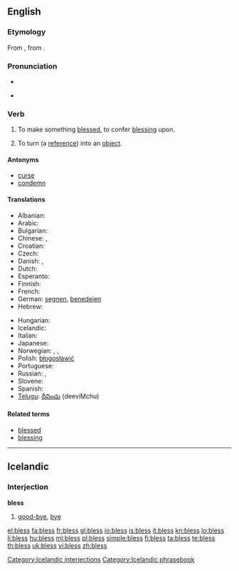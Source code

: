 ==English==

===Etymology===
From {{etyl|enm}} {{term|blessen|lang=enm}}, from {{etyl|ang}} {{attention|ang}} {{term||[[bletsian|blētsian]], [[bledsian|blēdsian]]|to consecrate (with blood)|lang=ang}}.

===Pronunciation===
* {{audio|en-us-bless.ogg|Audio (US)}}

* {{rhymes|ɛs}}

===Verb===
{{en-verb|blesses|blessing|'''[[blest]]''' ''or'' '''[[blessed]]'''}}

# To make something [[blessed]], to confer [[blessing]] upon.
# {{context|[[Perl]]|_|programming|transitive}} {{context|past tense only '''blessed'''}} To turn (a [[reference]]) into an [[object]].

====Antonyms====
* [[curse]]
* [[condemn]]

====Translations====
{{trans-top|convey blessing on}}
* Albanian: {{t+|sq|bekoj|xs=Albanian}}
* Arabic: {{t|ar|بارك|tr=baaraka}}
* Bulgarian: {{t+|bg|благославям}}
* Chinese: {{t-|cmn|保佑|tr=bǎoyòu|sc=Hani}},  {{t-|cmn|佑|tr=yòu|sc=Hani}}
* Croatian: {{t-|hr|blagosloviti|alt=blagoslòviti}}
* Czech: {{t-|cs|požehnat}}
* Danish: {{t-|da|velsigne}}, {{archaic}} {{t-|da|signe}}
* Dutch: {{t+|nl|zegenen}}
* Esperanto: {{t-|eo|beni|xs=Esperanto}}
* Finnish: {{t-|fi|siunata}}
* French: {{t+|fr|bénir}}
* German: [[segnen]], [[benedeien]] {{obsolete}}
* Hebrew: {{t+|he|ברך|tr=berákh}}
{{trans-mid}}
* Hungarian: {{t+|hu|megáld}}
* Icelandic: {{t-|is|blessa}}
* Italian: {{t+|it|benedire}}
* Japanese: {{t-|ja|恵む|tr=megumu}}
* Norwegian: {{t-|no|velsigne}}, {{t-|no|signa}}, {{t-|no|blessa}}
* Polish: [[błogosławić]]
* Portuguese: {{t+|pt|abençoar}}
* Russian: {{t|ru|благословлять|tr=blagoslovlját'}} {{impf}},  {{t|ru|благословить|tr=blagoslovít'}} {{pf}}
* Slovene: {{t+|sl|blagosloviti}}
* Spanish: {{t-|es|bendecir}}
* [[Telugu]]: [[దీవించు]] (deeviMchu)
{{trans-bottom}}

====Related terms====
* [[blessed]]
* [[blessing]]

----

==Icelandic==

===Interjection===
'''bless'''

# [[good-bye]], [[bye]]

[[Category:Icelandic interjections]]
[[Category:Icelandic phrasebook]]

[[el:bless]]
[[fa:bless]]
[[fr:bless]]
[[gl:bless]]
[[io:bless]]
[[is:bless]]
[[it:bless]]
[[kn:bless]]
[[lo:bless]]
[[li:bless]]
[[hu:bless]]
[[ml:bless]]
[[pl:bless]]
[[simple:bless]]
[[fi:bless]]
[[ta:bless]]
[[te:bless]]
[[th:bless]]
[[uk:bless]]
[[vi:bless]]
[[zh:bless]]